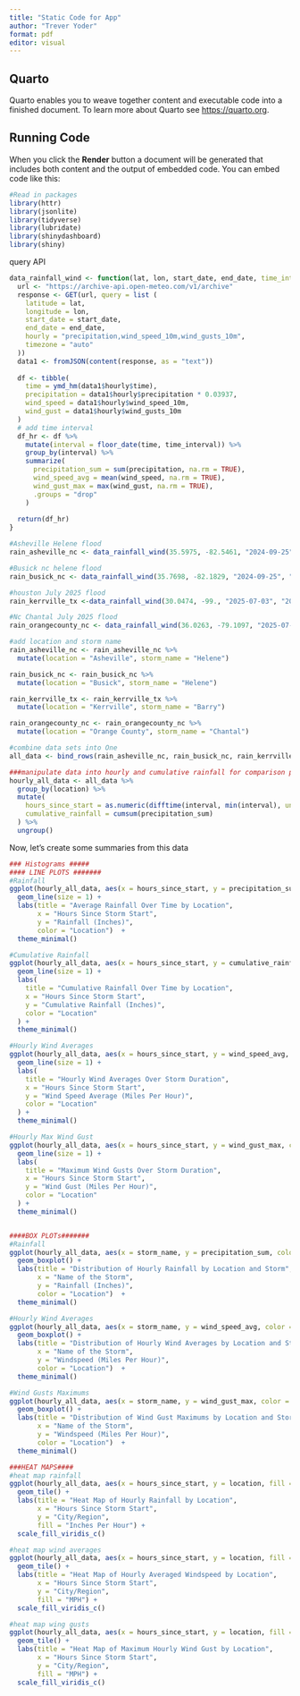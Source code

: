 ```yaml
---
title: "Static Code for App"
author: "Trever Yoder"
format: pdf
editor: visual
---
```


## Quarto

Quarto enables you to weave together content and executable code into a finished document. To learn more about Quarto see <https://quarto.org>.

## Running Code

When you click the **Render** button a document will be generated that includes both content and the output of embedded code. You can embed code like this:

```r
#Read in packages
library(httr)
library(jsonlite)
library(tidyverse)
library(lubridate)
library(shinydashboard)
library(shiny)
```

query API

```r
data_rainfall_wind <- function(lat, lon, start_date, end_date, time_interval = "1 hours") {
  url <- "https://archive-api.open-meteo.com/v1/archive"
  response <- GET(url, query = list (
    latitude = lat,
    longitude = lon,
    start_date = start_date,
    end_date = end_date,
    hourly = "precipitation,wind_speed_10m,wind_gusts_10m",
    timezone = "auto"
  ))
  data1 <- fromJSON(content(response, as = "text"))
  
  df <- tibble(
    time = ymd_hm(data1$hourly$time),
    precipitation = data1$hourly$precipitation * 0.03937,
    wind_speed = data1$hourly$wind_speed_10m,
    wind_gust = data1$hourly$wind_gusts_10m
  )
  # add time interval
  df_hr <- df %>%
    mutate(interval = floor_date(time, time_interval)) %>%
    group_by(interval) %>%
    summarize(
      precipitation_sum = sum(precipitation, na.rm = TRUE),
      wind_speed_avg = mean(wind_speed, na.rm = TRUE),
      wind_gust_max = max(wind_gust, na.rm = TRUE),
      .groups = "drop"
    )
  
  return(df_hr)
}

#Asheville Helene flood
rain_asheville_nc <- data_rainfall_wind(35.5975, -82.5461, "2024-09-25", "2024-09-27")

#Busick nc helene flood
rain_busick_nc <- data_rainfall_wind(35.7698, -82.1829, "2024-09-25", "2024-09-27")

#houston July 2025 flood
rain_kerrville_tx <-data_rainfall_wind(30.0474, -99., "2025-07-03", "2025-07-05")

#Nc Chantal July 2025 flood
rain_orangecounty_nc <- data_rainfall_wind(36.0263, -79.1097, "2025-07-06", "2025-07-07")

#add location and storm name
rain_asheville_nc <- rain_asheville_nc %>% 
  mutate(location = "Asheville", storm_name = "Helene")

rain_busick_nc <- rain_busick_nc %>% 
  mutate(location = "Busick", storm_name = "Helene")

rain_kerrville_tx <- rain_kerrville_tx %>% 
  mutate(location = "Kerrville", storm_name = "Barry")

rain_orangecounty_nc <- rain_orangecounty_nc %>% 
  mutate(location = "Orange County", storm_name = "Chantal")

#combine data sets into One
all_data <- bind_rows(rain_asheville_nc, rain_busick_nc, rain_kerrville_tx, rain_orangecounty_nc)

###manipulate data into hourly and cumulative rainfall for comparison purposes
hourly_all_data <- all_data %>%
  group_by(location) %>%
  mutate(
    hours_since_start = as.numeric(difftime(interval, min(interval), units = "hours")),
    cumulative_rainfall = cumsum(precipitation_sum)
  ) %>%
  ungroup()
```

Now, let's create some summaries from this data

```r
### Histograms ##### 
#### LINE PLOTS #######
#Rainfall
ggplot(hourly_all_data, aes(x = hours_since_start, y = precipitation_sum, color = location)) +
  geom_line(size = 1) +
  labs(title = "Average Rainfall Over Time by Location",
       x = "Hours Since Storm Start",
       y = "Rainfall (Inches)",
       color = "Location")  +
  theme_minimal()

#Cumulative Rainfall
ggplot(hourly_all_data, aes(x = hours_since_start, y = cumulative_rainfall, color = location)) +
  geom_line(size = 1) +
  labs(
    title = "Cumulative Rainfall Over Time by Location",
    x = "Hours Since Storm Start",
    y = "Cumulative Rainfall (Inches)",
    color = "Location"
  ) +
  theme_minimal()

#Hourly Wind Averages
ggplot(hourly_all_data, aes(x = hours_since_start, y = wind_speed_avg, color = location)) +
  geom_line(size = 1) +
  labs(
    title = "Hourly Wind Averages Over Storm Duration",
    x = "Hours Since Storm Start",
    y = "Wind Speed Average (Miles Per Hour)",
    color = "Location"
  ) +
  theme_minimal()

#Hourly Max Wind Gust
ggplot(hourly_all_data, aes(x = hours_since_start, y = wind_gust_max, color = location)) +
  geom_line(size = 1) +
  labs(
    title = "Maximum Wind Gusts Over Storm Duration",
    x = "Hours Since Storm Start",
    y = "Wind Gust (Miles Per Hour)",
    color = "Location"
  ) +
  theme_minimal()


####BOX PLOTs#######
#Rainfall
ggplot(hourly_all_data, aes(x = storm_name, y = precipitation_sum, color = location)) +
  geom_boxplot() +
  labs(title = "Distribution of Hourly Rainfall by Location and Storm",
       x = "Name of the Storm",
       y = "Rainfall (Inches)",
       color = "Location")  +
  theme_minimal()

#Hourly Wind Averages
ggplot(hourly_all_data, aes(x = storm_name, y = wind_speed_avg, color = location)) +
  geom_boxplot() +
  labs(title = "Distribution of Hourly Wind Averages by Location and Storm",
       x = "Name of the Storm",
       y = "Windspeed (Miles Per Hour)",
       color = "Location")  +
  theme_minimal()

#Wind Gusts Maximums
ggplot(hourly_all_data, aes(x = storm_name, y = wind_gust_max, color = location)) +
  geom_boxplot() +
  labs(title = "Distribution of Wind Gust Maximums by Location and Storm",
       x = "Name of the Storm",
       y = "Windspeed (Miles Per Hour)",
       color = "Location")  +
  theme_minimal()

###HEAT MAPS####
#heat map rainfall
ggplot(hourly_all_data, aes(x = hours_since_start, y = location, fill = precipitation_sum)) +
  geom_tile() +
  labs(title = "Heat Map of Hourly Rainfall by Location",
       x = "Hours Since Storm Start",
       y = "City/Region",
       fill = "Inches Per Hour") + 
  scale_fill_viridis_c()

#heat map wind averages
ggplot(hourly_all_data, aes(x = hours_since_start, y = location, fill = wind_speed_avg)) +
  geom_tile() +
  labs(title = "Heat Map of Hourly Averaged Windspeed by Location",
       x = "Hours Since Storm Start",
       y = "City/Region",
       fill = "MPH") + 
  scale_fill_viridis_c()

#heat map wing gusts
ggplot(hourly_all_data, aes(x = hours_since_start, y = location, fill = wind_gust_max)) +
  geom_tile() +
  labs(title = "Heat Map of Maximum Hourly Wind Gust by Location",
       x = "Hours Since Storm Start",
       y = "City/Region",
       fill = "MPH") + 
  scale_fill_viridis_c()
```

